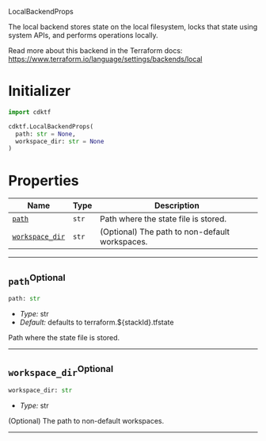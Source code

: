  LocalBackendProps <a name="LocalBackendProps" id="cdktf.LocalBackendProps"></a>

The local backend stores state on the local filesystem, locks that state using system APIs, and performs operations locally.

Read more about this backend in the Terraform docs:
https://www.terraform.io/language/settings/backends/local

# Initializer <a name="Initializer" id="cdktf.LocalBackendProps.Initializer"></a>

```python
import cdktf

cdktf.LocalBackendProps(
  path: str = None,
  workspace_dir: str = None
)
```

# Properties <a name="Properties" id="Properties"></a>

| **Name** | **Type** | **Description** |
| --- | --- | --- |
| <code><a href="#cdktf.LocalBackendProps.property.path">path</a></code> | <code>str</code> | Path where the state file is stored. |
| <code><a href="#cdktf.LocalBackendProps.property.workspaceDir">workspace_dir</a></code> | <code>str</code> | (Optional) The path to non-default workspaces. |

---

## `path`<sup>Optional</sup> <a name="path" id="cdktf.LocalBackendProps.property.path"></a>

```python
path: str
```

- *Type:* str
- *Default:* defaults to terraform.${stackId}.tfstate

Path where the state file is stored.

---

## `workspace_dir`<sup>Optional</sup> <a name="workspace_dir" id="cdktf.LocalBackendProps.property.workspaceDir"></a>

```python
workspace_dir: str
```

- *Type:* str

(Optional) The path to non-default workspaces.

---
